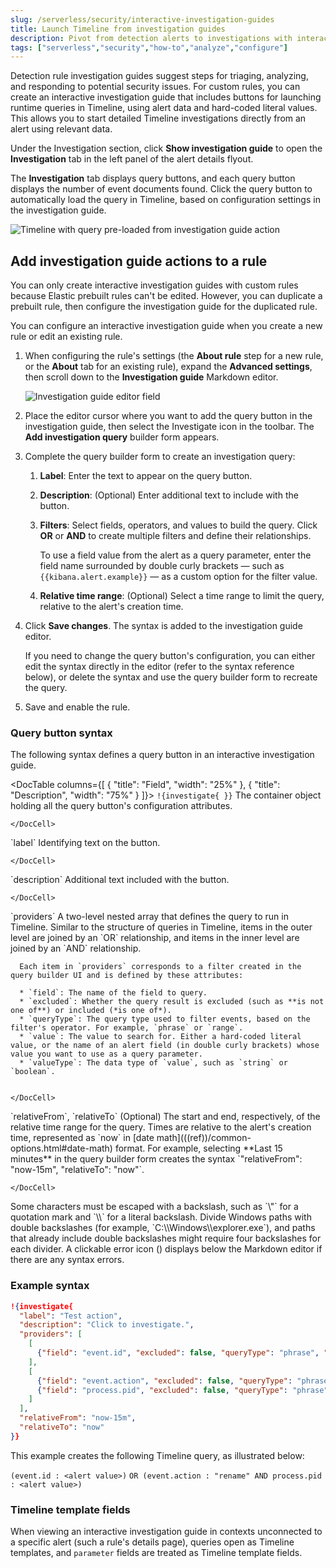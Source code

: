 ```yaml
---
slug: /serverless/security/interactive-investigation-guides
title: Launch Timeline from investigation guides
description: Pivot from detection alerts to investigations with interactive investigation guide actions.
tags: ["serverless","security","how-to","analyze","configure"]
---
```


<div id="interactive-investigation-guides"></div>

Detection rule investigation guides suggest steps for triaging, analyzing, and responding to potential security issues. For custom rules, you can create an interactive investigation guide that includes buttons for launching runtime queries in <DocLink slug="/serverless/security/timelines-ui">Timeline</DocLink>, using alert data and hard-coded literal values. This allows you to start detailed Timeline investigations directly from an alert using relevant data. 

<DocImage size="l" url="../images/interactive-investigation-guides/-detections-ig-alert-flyout.png" alt="Alert details flyout with interactive investigation guide" />

Under the Investigation section, click **Show investigation guide** to open the **Investigation** tab in the left panel of the alert details flyout. 

<DocImage size="xl" url="../images/interactive-investigation-guides/-detections-ig-alert-flyout-invest-tab.png" alt="Alert details flyout with interactive investigation guide" />

The **Investigation** tab displays query buttons, and each query button displays the number of event documents found. Click the query button to automatically load the query in Timeline, based on configuration settings in the investigation guide.

![Timeline with query pre-loaded from investigation guide action](../images/interactive-investigation-guides/-detections-ig-timeline.png)

<div id="add-ig-actions-rule"></div>

## Add investigation guide actions to a rule

<DocCallOut title="Note">
You can only create interactive investigation guides with custom rules because Elastic prebuilt rules can't be edited. However, you can duplicate a prebuilt rule, then configure the investigation guide for the duplicated rule.
</DocCallOut>

You can configure an interactive investigation guide when you <DocLink slug="/serverless/security/rules-create">create a new rule</DocLink> or <DocLink slug="/serverless/security/rules-ui-management" section="modify-existing-rules-settings">edit an existing rule</DocLink>. 

1. When configuring the rule's settings (the **About rule** step for a new rule, or the **About** tab for an existing rule), expand the **Advanced settings**, then scroll down to the **Investigation guide** Markdown editor.

    ![Investigation guide editor field](../images/interactive-investigation-guides/-detections-ig-investigation-guide-editor.png)

1. Place the editor cursor where you want to add the query button in the investigation guide, then select the Investigate icon in the toolbar. The **Add investigation query** builder form appears.

    <DocImage size="xl" url="../images/interactive-investigation-guides/-detections-ig-investigation-query-builder.png" alt="Add investigation guide UI" />

1. Complete the query builder form to create an investigation query:
    1. **Label**: Enter the text to appear on the query button.
    1. **Description**: (Optional) Enter additional text to include with the button.
    1. **Filters**: Select fields, operators, and values to build the query. Click **OR** or **AND** to create multiple filters and define their relationships.

        To use a field value from the alert as a query parameter, enter the field name surrounded by double curly brackets — such as `{{kibana.alert.example}}` — as a custom option for the filter value.

        <DocImage size="xl" url="../images/interactive-investigation-guides/-detections-ig-filters-field-custom-value.png" alt="Add investigation guide UI" />

    1. **Relative time range**: (Optional) Select a time range to limit the query, relative to the alert's creation time.

1. Click **Save changes**. The syntax is added to the investigation guide editor.

    <DocCallOut title="Note">
    If you need to change the query button's configuration, you can either edit the syntax directly in the editor (refer to the <DocLink slug="/serverless/security/interactive-investigation-guides" section="query-button-syntax">syntax reference</DocLink> below), or delete the syntax and use the query builder form to recreate the query.
    </DocCallOut>

1. Save and enable the rule.

<div id="query-button-syntax"></div>

### Query button syntax

The following syntax defines a query button in an interactive investigation guide.

<DocTable columns={[
  {
    "title": "Field",
    "width": "25%"
  },
  {
    "title": "Description",
    "width": "75%"
  }
]}>
  <DocRow>
    <DocCell>`!{investigate{ }}`</DocCell>
    <DocCell>
      The container object holding all the query button's configuration attributes.
      
    </DocCell>
  </DocRow>
  <DocRow>
    <DocCell>`label`</DocCell>
    <DocCell>
      Identifying text on the button.
      
    </DocCell>
  </DocRow>
  <DocRow>
    <DocCell>`description`</DocCell>
    <DocCell>
      Additional text included with the button.
      
    </DocCell>
  </DocRow>
  <DocRow>
    <DocCell>`providers`</DocCell>
    <DocCell>
      A two-level nested array that defines the query to run in Timeline. Similar to the structure of queries in Timeline, items in the outer level are joined by an `OR` relationship, and items in the inner level are joined by an `AND` relationship.
      
      Each item in `providers` corresponds to a filter created in the query builder UI and is defined by these attributes:
      
      * `field`: The name of the field to query.
      * `excluded`: Whether the query result is excluded (such as **is not one of**) or included (*is one of*).
      * `queryType`: The query type used to filter events, based on the filter's operator. For example, `phrase` or `range`.
      * `value`: The value to search for. Either a hard-coded literal value, or the name of an alert field (in double curly brackets) whose value you want to use as a query parameter.
      * `valueType`: The data type of `value`, such as `string` or `boolean`.

      
    </DocCell>
  </DocRow>
  <DocRow>
    <DocCell>`relativeFrom`, `relativeTo`</DocCell>
    <DocCell>
      (Optional) The start and end, respectively, of the relative time range for the query. Times are relative to the alert's creation time, represented as `now` in [date math](((ref))/common-options.html#date-math) format. For example, selecting **Last 15 minutes** in the query builder form creates the syntax `"relativeFrom": "now-15m", "relativeTo": "now"`.
      
    </DocCell>
  </DocRow>
</DocTable>

<DocCallOut title="Note">
Some characters must be escaped with a backslash, such as `\"` for a quotation mark and `\\` for a literal backslash. Divide Windows paths with double backslashes (for example, `C:\\Windows\\explorer.exe`), and paths that already include double backslashes might require four backslashes for each divider. A clickable error icon (<DocIcon type="error" title="Error" />) displays below the Markdown editor if there are any syntax errors.
</DocCallOut>

### Example syntax

```json
!{investigate{
  "label": "Test action",
  "description": "Click to investigate.",
  "providers": [
    [
      {"field": "event.id", "excluded": false, "queryType": "phrase", "value": "{{event.id}}", "valueType": "string"}
    ],
    [
      {"field": "event.action", "excluded": false, "queryType": "phrase", "value": "rename", "valueType": "string"},
      {"field": "process.pid", "excluded": false, "queryType": "phrase", "value": "{{process.pid}}", "valueType": "string"}
    ]
  ],
  "relativeFrom": "now-15m",
  "relativeTo": "now"
}}
```

This example creates the following Timeline query, as illustrated below:

`(event.id : <alert value>)`
`OR (event.action : "rename" AND process.pid : <alert value>)`

<DocImage size="xl" url="../images/interactive-investigation-guides/-detections-ig-timeline-query.png" alt="Timeline query" />

### Timeline template fields

When viewing an interactive investigation guide in contexts unconnected to a specific alert (such a rule's details page), queries open as <DocLink slug="/serverless/security/timeline-templates-ui">Timeline templates</DocLink>, and `parameter` fields are treated as Timeline template fields.

<DocImage size="l" url="../images/interactive-investigation-guides/-detections-ig-timeline-template-fields.png" alt="Timeline template" />

